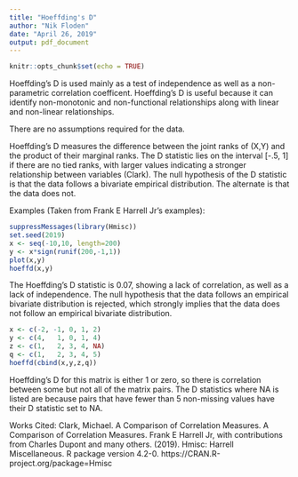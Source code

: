 ---
title: "Hoeffding's D"
author: "Nik Floden"
date: "April 26, 2019"
output: pdf_document
---

```{r setup, include=FALSE}
knitr::opts_chunk$set(echo = TRUE)
```

Hoeffding's D is used mainly as a test of independence as well as a non-parametric correlation coefficent. Hoeffding's D is useful because it can identify non-monotonic and non-functional relationships along with linear and non-linear relationships. 

There are no assumptions required for the data. 

Hoeffding's D measures the difference between the joint ranks of (X,Y) and the product of their marginal ranks. The D statistic lies on the interval [-.5, 1] if there are no tied ranks, with larger values indicating a stronger relationship between variables (Clark). The null hypothesis of the D statistic is that the data follows a bivariate empirical distribution. The alternate is that the data does not. 

Examples (Taken from Frank E Harrell Jr's examples):
```{r}
suppressMessages(library(Hmisc))
set.seed(2019)
x <- seq(-10,10, length=200)
y <- x*sign(runif(200,-1,1))
plot(x,y)
hoeffd(x,y)
```
The Hoeffding's D statistic is 0.07, showing a lack of correlation, as well as a lack of independence. The null hypothesis that the data follows an empirical bivariate distribution is rejected, which strongly implies that the data does not follow an empirical bivariate distribution. 

```{r}
x <- c(-2, -1, 0, 1, 2)
y <- c(4,   1, 0, 1, 4)
z <- c(1,   2, 3, 4, NA)
q <- c(1,   2, 3, 4, 5)
hoeffd(cbind(x,y,z,q))
```
Hoeffding's D for this matrix is either 1 or zero, so there is correlation between some but not all of the matrix pairs. The D statistics where NA is listed are because pairs that have fewer than 5 non-missing values have their D statistic set to NA. 
\newline

Works Cited: \newline
Clark, Michael. A Comparison of Correlation Measures. A Comparison of Correlation Measures.\newline
Frank E Harrell Jr, with contributions from Charles Dupont and many others. (2019). Hmisc: Harrell
  Miscellaneous. R package version 4.2-0. https://CRAN.R-project.org/package=Hmisc